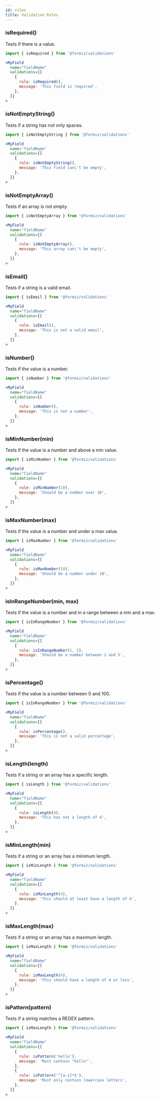 ```yaml
---
id: rules
title: Validation Rules
---
```


### isRequired()

Tests if there is a value.

```jsx
import { isRequired } from '@formiz/validations'

<MyField
  name="fieldName"
  validations={[
    {
      rule: isRequired(),
      message: 'This field is required',
    },
  ]}
>
```

### isNotEmptyString()

Tests if a string has not only spaces.

```jsx
import { isNotEmptyString } from '@formiz/validations'

<MyField
  name="fieldName"
  validations={[
    {
      rule: isNotEmptyString(),
      message: 'This field can\'t be empty',
    },
  ]}
>
```

### isNotEmptyArray()

Tests if an array is not empty.

```jsx
import { isNotEmptyArray } from '@formiz/validations'

<MyField
  name="fieldName"
  validations={[
    {
      rule: isNotEmptyArray(),
      message: 'This array can\'t be empty',
    },
  ]}
>
```

### isEmail()

Tests if a string is a valid email.

```jsx
import { isEmail } from '@formiz/validations'

<MyField
  name="fieldName"
  validations={[
    {
      rule: isEmail(),
      message: 'This is not a valid email',
    },
  ]}
>
```

### isNumber()

Tests if the value is a number.

```jsx
import { isNumber } from '@formiz/validations'

<MyField
  name="fieldName"
  validations={[
    {
      rule: isNumber(),
      message: 'This is not a number',
    },
  ]}
>
```

### isMinNumber(min)

Tests if the value is a number and above a min value.

```jsx
import { isMinNumber } from '@formiz/validations'

<MyField
  name="fieldName"
  validations={[
    {
      rule: isMinNumber(10),
      message: 'Should be a number over 10',
    },
  ]}
>
```

### isMaxNumber(max)

Tests if the value is a number and under a max value.

```jsx
import { isMaxNumber } from '@formiz/validations'

<MyField
  name="fieldName"
  validations={[
    {
      rule: isMaxNumber(10),
      message: 'Should be a number under 10',
    },
  ]}
>
```

### isInRangeNumber(min, max)

Tests if the value is a number and in a range between a min and a max.

```jsx
import { isInRangeNumber } from '@formiz/validations'

<MyField
  name="fieldName"
  validations={[
    {
      rule: isInRangeNumber(1, 5),
      message: 'Should be a number between 1 and 5',
    },
  ]}
>
```

### isPercentage()

Tests if the value is a number between 0 and 100.

```jsx
import { isInRangeNumber } from '@formiz/validations'

<MyField
  name="fieldName"
  validations={[
    {
      rule: isPercentage(),
      message: 'This is not a valid percentage',
    },
  ]}
>
```

### isLength(length)

Tests if a string or an array has a specific length.

```jsx
import { isLength } from '@formiz/validations'

<MyField
  name="fieldName"
  validations={[
    {
      rule: isLength(4),
      message: 'This has not a length of 4',
    },
  ]}
>
```

### isMinLength(min)

Tests if a string or an array has a minimum length.

```jsx
import { isMinLength } from '@formiz/validations'

<MyField
  name="fieldName"
  validations={[
    {
      rule: isMinLength(4),
      message: 'This should at least have a length of 4',
    },
  ]}
>
```

### isMaxLength(max)

Tests if a string or an array has a maximum length.

```jsx
import { isMaxLength } from '@formiz/validations'

<MyField
  name="fieldName"
  validations={[
    {
      rule: isMaxLength(4),
      message: 'This should have a length of 4 or less',
    },
  ]}
>
```

### isPattern(pattern)

Tests if a string matches a REGEX pattern.

```jsx
import { isMaxLength } from '@formiz/validations'

<MyField
  name="fieldName"
  validations={[
    {
      rule: isPattern('hello'),
      message: 'Must contain "hello"',
    },
    {
      rule: isPattern('^[a-z]*$'),
      message: 'Must only contain lowercase letters',
    },
  ]}
>
```
